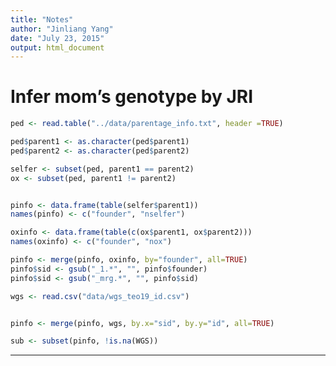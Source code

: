 ```yaml
---
title: "Notes"
author: "Jinliang Yang"
date: "July 23, 2015"
output: html_document
---
```


# Infer mom's genotype by JRI

```r
ped <- read.table("../data/parentage_info.txt", header =TRUE)

ped$parent1 <- as.character(ped$parent1)
ped$parent2 <- as.character(ped$parent2)

selfer <- subset(ped, parent1 == parent2)
ox <- subset(ped, parent1 != parent2)


pinfo <- data.frame(table(selfer$parent1))
names(pinfo) <- c("founder", "nselfer")

oxinfo <- data.frame(table(c(ox$parent1, ox$parent2)))
names(oxinfo) <- c("founder", "nox")

pinfo <- merge(pinfo, oxinfo, by="founder", all=TRUE)
pinfo$sid <- gsub("_1.*", "", pinfo$founder)
pinfo$sid <- gsub("_mrg.*", "", pinfo$sid)

wgs <- read.csv("data/wgs_teo19_id.csv")


pinfo <- merge(pinfo, wgs, by.x="sid", by.y="id", all=TRUE)

sub <- subset(pinfo, !is.na(WGS))


```


----------




